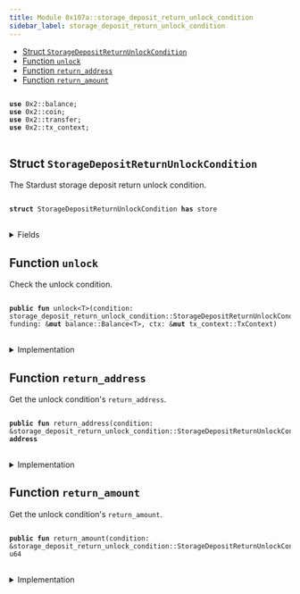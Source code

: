 ```yaml
---
title: Module 0x107a::storage_deposit_return_unlock_condition
sidebar_label: storage_deposit_return_unlock_condition
---
```


<Link id="0x107a_storage_deposit_return_unlock_condition"/>


-  [Struct `StorageDepositReturnUnlockCondition`](#0x107a_storage_deposit_return_unlock_condition_StorageDepositReturnUnlockCondition)
-  [Function `unlock`](#0x107a_storage_deposit_return_unlock_condition_unlock)
-  [Function `return_address`](#0x107a_storage_deposit_return_unlock_condition_return_address)
-  [Function `return_amount`](#0x107a_storage_deposit_return_unlock_condition_return_amount)


<pre>
<code>
<b>use</b> <Link to="../iota-framework/balance#0x2_balance">0x2::balance</Link>;
<b>use</b> <Link to="../iota-framework/coin#0x2_coin">0x2::coin</Link>;
<b>use</b> <Link to="../iota-framework/transfer#0x2_transfer">0x2::transfer</Link>;
<b>use</b> <Link to="../iota-framework/tx_context#0x2_tx_context">0x2::tx_context</Link>;
</code>
</pre>



<Link id="0x107a_storage_deposit_return_unlock_condition_StorageDepositReturnUnlockCondition"></Link>

## Struct `StorageDepositReturnUnlockCondition`

The Stardust storage deposit return unlock condition.


<pre>
<code>
<b>struct</b> <Link to="storage_deposit_return_unlock_condition#0x107a_storage_deposit_return_unlock_condition_StorageDepositReturnUnlockCondition">StorageDepositReturnUnlockCondition</Link> <b>has</b> store
</code>
</pre>



<details>
<summary>Fields</summary>


<dl>
<dt>
<code>return_address: <b>address</b></code>
</dt>
<dd>
 The address to which the consuming transaction should deposit the amount defined in Return Amount.
</dd>
<dt>
<code>return_amount: u64</code>
</dt>
<dd>
 The amount of coins the consuming transaction should deposit to the address defined in Return Address.
</dd>
</dl>


</details>

<Link id="0x107a_storage_deposit_return_unlock_condition_unlock"></Link>

## Function `unlock`

Check the unlock condition.


<pre>
<code>
<b>public</b> <b>fun</b> <Link to="storage_deposit_return_unlock_condition#0x107a_storage_deposit_return_unlock_condition_unlock">unlock</Link>&lt;T&gt;(condition: <Link to="storage_deposit_return_unlock_condition#0x107a_storage_deposit_return_unlock_condition_StorageDepositReturnUnlockCondition">storage_deposit_return_unlock_condition::StorageDepositReturnUnlockCondition</Link>, funding: &<b>mut</b> <Link to="../iota-framework/balance#0x2_balance_Balance">balance::Balance</Link>&lt;T&gt;, ctx: &<b>mut</b> <Link to="../iota-framework/tx_context#0x2_tx_context_TxContext">tx_context::TxContext</Link>)
</code>
</pre>



<details>
<summary>Implementation</summary>


<pre>
<code>
<b>public</b> <b>fun</b> <Link to="storage_deposit_return_unlock_condition#0x107a_storage_deposit_return_unlock_condition_unlock">unlock</Link>&lt;T&gt;(condition: <Link to="storage_deposit_return_unlock_condition#0x107a_storage_deposit_return_unlock_condition_StorageDepositReturnUnlockCondition">StorageDepositReturnUnlockCondition</Link>, funding: &<b>mut</b> Balance&lt;T&gt;, ctx: &<b>mut</b> TxContext) \{
    // Aborts <b>if</b> `funding` is not enough.
    <b>let</b> return_balance = funding.split(condition.<Link to="storage_deposit_return_unlock_condition#0x107a_storage_deposit_return_unlock_condition_return_amount">return_amount</Link>());

    // Recipient will need <b>to</b> <Link to="../iota-framework/transfer#0x2_transfer">transfer</Link> the <Link to="../iota-framework/coin#0x2_coin">coin</Link> <b>to</b> a normal ed25519 <b>address</b> instead of legacy.
    public_transfer(from_balance(return_balance, ctx), condition.<Link to="storage_deposit_return_unlock_condition#0x107a_storage_deposit_return_unlock_condition_return_address">return_address</Link>());

    <b>let</b> <Link to="storage_deposit_return_unlock_condition#0x107a_storage_deposit_return_unlock_condition_StorageDepositReturnUnlockCondition">StorageDepositReturnUnlockCondition</Link> \{
        return_address: _,
        return_amount: _,
    } = condition;
}
</code>
</pre>



</details>

<Link id="0x107a_storage_deposit_return_unlock_condition_return_address"></Link>

## Function `return_address`

Get the unlock condition's <code>return_address</code>.


<pre>
<code>
<b>public</b> <b>fun</b> <Link to="storage_deposit_return_unlock_condition#0x107a_storage_deposit_return_unlock_condition_return_address">return_address</Link>(condition: &<Link to="storage_deposit_return_unlock_condition#0x107a_storage_deposit_return_unlock_condition_StorageDepositReturnUnlockCondition">storage_deposit_return_unlock_condition::StorageDepositReturnUnlockCondition</Link>): <b>address</b>
</code>
</pre>



<details>
<summary>Implementation</summary>


<pre>
<code>
<b>public</b> <b>fun</b> <Link to="storage_deposit_return_unlock_condition#0x107a_storage_deposit_return_unlock_condition_return_address">return_address</Link>(condition: &<Link to="storage_deposit_return_unlock_condition#0x107a_storage_deposit_return_unlock_condition_StorageDepositReturnUnlockCondition">StorageDepositReturnUnlockCondition</Link>): <b>address</b> \{
    condition.return_address
}
</code>
</pre>



</details>

<Link id="0x107a_storage_deposit_return_unlock_condition_return_amount"></Link>

## Function `return_amount`

Get the unlock condition's <code>return_amount</code>.


<pre>
<code>
<b>public</b> <b>fun</b> <Link to="storage_deposit_return_unlock_condition#0x107a_storage_deposit_return_unlock_condition_return_amount">return_amount</Link>(condition: &<Link to="storage_deposit_return_unlock_condition#0x107a_storage_deposit_return_unlock_condition_StorageDepositReturnUnlockCondition">storage_deposit_return_unlock_condition::StorageDepositReturnUnlockCondition</Link>): u64
</code>
</pre>



<details>
<summary>Implementation</summary>


<pre>
<code>
<b>public</b> <b>fun</b> <Link to="storage_deposit_return_unlock_condition#0x107a_storage_deposit_return_unlock_condition_return_amount">return_amount</Link>(condition: &<Link to="storage_deposit_return_unlock_condition#0x107a_storage_deposit_return_unlock_condition_StorageDepositReturnUnlockCondition">StorageDepositReturnUnlockCondition</Link>): u64 \{
    condition.return_amount
}
</code>
</pre>



</details>
